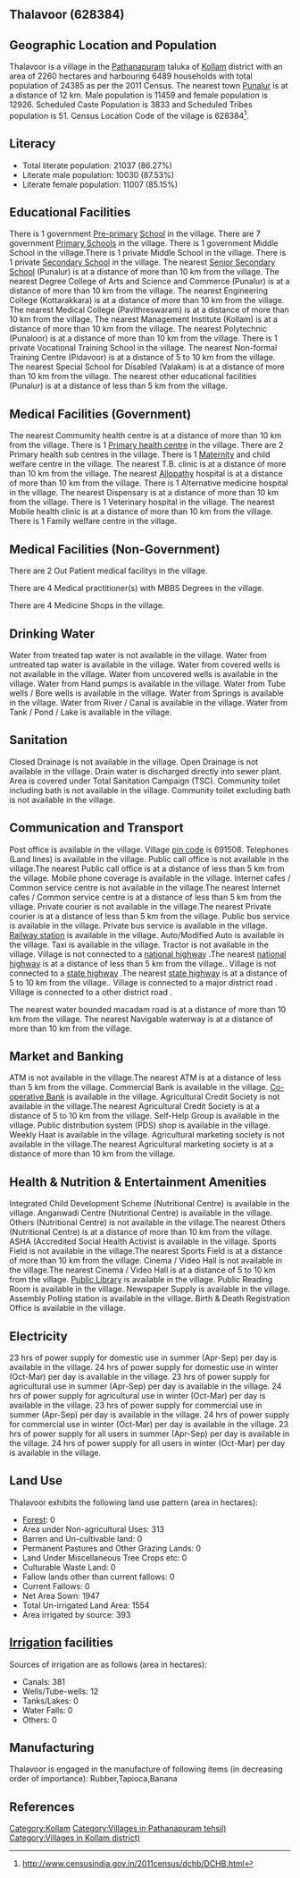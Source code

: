 {{Infobox settlement
| name=Thalavoor
| native_name=
| native_name_lang=
| other_name=
| nickname=
| settlement_type=Village
| image_skyline=
| image_alt=
| image_caption=
| pushpin_map=India Kerala
| pushpin_label_position=right
| pushpin_map_alt=
| pushpin_map_caption=Location in Kerala, India
| latd=
| latm=
| lats=
| latNS=
| longd=
| longm=
| longs=
| longEW=
| coordinates_display=inline,title
| subdivision_type=Country
| subdivision_name={{flag|India}}
| subdivision_type1=[[States and territories of India|State]]
| subdivision_name1=Kerala 
| subdivision_type2=[[List of districts of India|District]]
| subdivision_name2=Kollam
| subdivision_type3=Tahsil
| subdivision_name3=Pathanapuram
| website=
| established_title=<!-- Established -->
| established_date=
| founder=
| named_for=
| government_type=
| governing_body=
| unit_pref=Metric=
| area_footnotes=
| area_rank=
| area_total_km2=22.60
| elevation_footnotes=
| elevation_m=
| population_total=24385
| population_as_of=2011
| population_rank=
| population_density_km2=1078
| population_demonym=
| population_footnotes=
| demographics_type1=Languages
| demographics1_title1=Official
| demographics1_info1=[[Malayalam language|Malayalam]]
| timezone1=[[Indian Standard Time|IST]]
| utc_offset1==+5:30
| postal_code_type=[[Postal Index Number|PIN]]
| postal_code=691508
| area_code_type=Telephone code
| area_code=
| registration_plate=
| blank1_name_sec1=Nearest city
| blank1_info_sec1=[[Punalur]]
| blank2_name_sec1=[[Human sex ratio|Sex ratio]]
| blank2_info_sec1=1128 [[male|♂]]/[[female|♀]]
| blank3_name_sec1=Literacy
| blank3_info_sec1=86.27%
| blank1_name_sec2=[[2011 Census of India|2011 census]] code
| blank1_info_sec2=628384
| footnotes=
}}

== Thalavoor (628384) ==

== Geographic Location and Population ==

Thalavoor is a village in the [[Pathanapuram]] taluka of [[Kollam]] district with an area of 2260 hectares and harbouring 6489 households with total population of 24385 as per the 2011 Census. The nearest town [[Punalur]] is at a distance of 12 km. Male population is 11459 and female population is 12926. Scheduled Caste Population is 3833 and Scheduled Tribes population is 51. Census Location Code of the village is 628384<ref>http://www.censusindia.gov.in/2011census/dchb/DCHB.html</ref>.


== Literacy ==  
* Total literate population: 21037 (86.27%)
* Literate male population: 10030 (87.53%)
* Literate female population: 11007 (85.15%)


== Educational Facilities ==  
There is 1 government [[Pre-primary]] [[School]] in the village.
There are 7 government [[Primary School]]s in the village.
There is 1 government Middle School in the village.There is 1 private Middle School in the village.
There is 1 private [[Secondary School]] in the village.
The nearest [[Senior Secondary School]] (Punalur) is at a distance of more than 10 km from the village.
The nearest Degree College of Arts and Science and Commerce (Punalur) is at a distance of more than 10 km from the village.
The nearest Engineering College (Kottarakkara) is at a distance of more than 10 km from the village.
The nearest Medical College (Pavithreswaram) is at a distance of more than 10 km from the village.
The nearest Management Institute (Kollam) is at a distance of more than 10 km from the village.
The nearest Polytechnic (Punaloor) is at a distance of more than 10 km from the village.
There is 1 private Vocational Training School in the village.
The nearest Non-formal Training Centre (Pidavoor) is at a distance of 5 to 10 km from the village.
The nearest Special School for Disabled (Valakam) is at a distance of more than 10 km from the village.
The nearest other educational facilities (Punalur) is at a distance of less than 5 km from the village.


== Medical Facilities (Government) ==
The nearest Commumity health centre is at a distance of more than 10 km from the village.
There is 1 [[Primary health centre]] in the village.
There are 2 Primary health sub centres in the village.
There is 1 [[Maternity]] and child welfare centre in the village.
The nearest T.B. clinic is at a distance of more than 10 km from the village.
The nearest [[Allopathy]] hospital is at a distance of more than 10 km from the village.
There is 1 Alternative medicine hospital in the village.
The nearest Dispensary is at a distance of more than 10 km from the village.
There is 1 Veterinary hospital in the village.
The nearest Mobile health clinic is at a distance of more than 10 km from the village.
There is 1 Family welfare centre in the village.


== Medical Facilities (Non-Government) ==
There are 2 Out Patient medical facilitys in the village.


There are 4 Medical practitioner(s) with MBBS Degrees in the village.



There are 4 Medicine Shops in the village.



== Drinking Water ==
Water from treated tap water is not available in the village.
Water from untreated tap water is available in the village.
Water from covered wells is not available in the village.
Water from uncovered wells is available in the village.
Water from Hand pumps is available in the village.
Water from Tube wells / Bore wells is available in the village.
Water from Springs is available in the village.
Water from River / Canal is available in the village.
Water from Tank / Pond / Lake is available in the village.


== Sanitation ==
Closed Drainage is not available in the village.
Open Drainage is not available in the village.
Drain water is discharged directly into sewer plant.
Area is covered under Total Sanitation Campaign (TSC).
Community toilet including bath is not available in the village.
Community toilet excluding bath is not available in the village.


== Communication and Transport ==
Post office is available in the village.
Village [[pin code]] is 691508.
Telephones (Land lines) is available in the village.
Public call office is not available in the village.The nearest Public call office is at a distance of less than 5 km from the village.
Mobile phone coverage is available in the village.
Internet cafes / Common service centre is not available in the village.The nearest Internet cafes / Common service centre is at a distance of less than 5 km from the village.
Private courier is not available in the village.The nearest Private courier is at a distance of less than 5 km from the village.
Public bus service is available in the village.
Private bus service is available in the village.
[[Railway station]] is available in the village.
Auto/Modified Auto is available in the village.
Taxi is available in the village.
Tractor is not available in the village.
Village is not connected to a [[national highway]] .The nearest [[national highway]] is at a distance of less than 5 km from the village..
Village is not connected to a [[state highway]] .The nearest [[state highway]] is at a distance of 5 to 10 km from the village..
Village is connected to a major district road    .
Village is connected to a other district road  .


The nearest water bounded macadam road is at a distance of more than 10 km from the village.
The nearest Navigable waterway is at a distance of more than 10 km from the village.



== Market and Banking ==
ATM is not available in the village.The nearest ATM is at a distance of less than 5 km from the village.
Commercial Bank is available in the village.
[[Co-operative Bank]] is available in the village.
Agricultural Credit Society is not available in the village.The nearest Agricultural Credit Society is at a distance of 5 to 10 km from the village.
Self-Help Group is available in the village.
Public distribution system (PDS) shop is available in the village.
Weekly Haat is available in the village.
Agricultural marketing society is not available in the village.The nearest Agricultural marketing society is at a distance of more than 10 km from the village.


== Health & Nutrition & Entertainment Amenities ==
Integrated Child Development Scheme (Nutritional Centre) is available in the village.
Anganwadi Centre (Nutritional Centre) is available in the village.
Others (Nutritional Centre) is not available in the village.The nearest Others (Nutritional Centre) is at a distance of more than 10 km from the village.
ASHA (Accredited Social Health Activist is available in the village.
Sports Field is not available in the village.The nearest Sports Field is at a distance of more than 10 km from the village.
Cinema / Video Hall is not available in the village.The nearest Cinema / Video Hall is at a distance of 5 to 10 km from the village.
[[Public Library]] is available in the village.
Public Reading Room is available in the village.
Newspaper Supply is available in the village.
Assembly Polling station is available in the village.
Birth & Death Registration Office is available in the village.


== Electricity ==
23 hrs of power supply for domestic use in summer (Apr-Sep) per day is available in the village.
24 hrs of power supply for domestic use in winter (Oct-Mar) per day is available in the village.
23 hrs of power supply for agricultural use in summer (Apr-Sep) per day is available in the village.
24 hrs of power supply for agricultural use in winter (Oct-Mar) per day is available in the village.
23 hrs of power supply for commercial use in summer (Apr-Sep) per day is available in the village.
24 hrs of power supply for commercial use in winter (Oct-Mar) per day is available in the village.
23 hrs of power supply for all users in summer (Apr-Sep) per day is available in the village.
24 hrs of power supply for all users in winter (Oct-Mar) per day is available in the village.


== Land Use ==
Thalavoor exhibits the following land use pattern (area in hectares):
* [[Forest]]: 0
* Area under Non-agricultural Uses: 313
* Barren and Un-cultivable land: 0
* Permanent Pastures and Other Grazing Lands: 0
* Land Under Miscellaneous Tree Crops etc: 0
* Culturable Waste Land: 0
* Fallow lands other than current fallows: 0
* Current Fallows: 0
* Net Area Sown: 1947
* Total Un-irrigated Land Area: 1554
* Area irrigated by source: 393


== [[Irrigation]] facilities ==
Sources of irrigation are as follows (area in hectares):
* Canals: 381
* Wells/Tube-wells: 12
* Tanks/Lakes: 0
* Water Falls: 0
* Others: 0


== Manufacturing ==
Thalavoor is engaged in the manufacture of following items (in decreasing order of importance): Rubber,Tapioca,Banana


[[Category:Kollam]]
[[Category:Villages in Pathanapuram tehsil)]]
[[Category:Villages in Kollam district)]]


== References ==
{{Reflist}}


